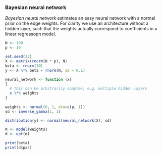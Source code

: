 ### Bayesian neural network

*Bayesian neural network* estimates an easy neural network with a normal prior on the edge weights.
For clarity we use an architecture without a hidden layer, such that the weights actually correspond to coefficients in a linear regressopn model.

```r
N <- 100
p <- 10

set.seed(23)  
X <- matrix(rnorm(N * p), N)
beta <- rnorm(10)
y <- X %*% beta + rnorm(N, sd = 0.1)
```

```r
neural_network <- function (x)
{
  # this can be arbitrarily complex, e.g. multiple hidden layers
  x %*% weights
}
  
weights <- normal(0, 1, dim=c(p, 1))
sd <- inverse_gamma(1, 1)

distribution(y) <- normal(neural_network(X), sd)
```

```r
m <- model(weights)
d <- opt(m)

print(beta)
print(d$par)
```
